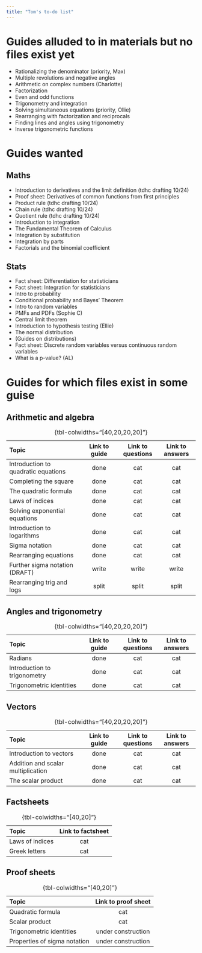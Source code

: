 ```yaml
---
title: "Tom's to-do list"
---
```


# Guides alluded to in materials but no files exist yet {-}

- Rationalizing the denominator (priority, Max)
- Multiple revolutions and negative angles
- Arithmetic on complex numbers (Charlotte)
- Factorization
- Even and odd functions
- Trigonometry and integration 
- Solving simultaneous equations (priority, Ollie)
- Rearranging with factorization and reciprocals
- Finding lines and angles using trigonometry
- Inverse trigonometric functions

# Guides wanted {-}

## Maths {-}

- Introduction to derivatives and the limit definition (tdhc drafting 10/24)
- Proof sheet: Derivatives of common functions from first principles
- Product rule (tdhc drafting 10/24)
- Chain rule (tdhc drafting 10/24)
- Quotient rule (tdhc drafting 10/24)
- Introduction to integration
- The Fundamental Theorem of Calculus
- Integration by substitution
- Integration by parts
- Factorials and the binomial coefficient

## Stats {-}

- Fact sheet: Differentiation for statisticians
- Fact sheet: Integration for statisticians
- Intro to probability
- Conditional probability and Bayes' Theorem
- Intro to random variables
- PMFs and PDFs (Sophie C)
- Central limit theorem
- Introduction to hypothesis testing (Ellie)
- The normal distribution
- (Guides on distributions)
- Fact sheet: Discrete random variables versus continuous random variables
- What is a p-value? (AL)

# Guides for which files exist in some guise {-}

## Arithmetic and algebra {-}

| **Topic**                            | Link to guide      | Link to questions  | Link to answers    |
|:-------------------------------------|:------------------:|:------------------:|:------------------:|
| Introduction to quadratic equations  | done | cat | cat |
| Completing the square                | done | cat | cat |
| The quadratic formula                | done | cat | cat |
| Laws of indices                      | done | cat | cat |
| Solving exponential equations        | done | cat | cat |
| Introduction to logarithms           | done | cat | cat |
| Sigma notation                       | done | cat | cat |
| Rearranging equations                | done | cat | cat |
| Further sigma notation (DRAFT)       | write | write | write |
| Rearranging trig and logs            | split | split | split |

: {tbl-colwidths="[40,20,20,20]"}

## Angles and trigonometry {-}

| **Topic**                            | Link to guide      | Link to questions  | Link to answers    |
|:-------------------------------------|:------------------:|:------------------:|:------------------:|
| Radians                              | done | cat | cat |
| Introduction to trigonometry         | done | cat | cat |
| Trigonometric identities             | done | cat | cat |

: {tbl-colwidths="[40,20,20,20]"}

## Vectors {-}

| **Topic**                            | Link to guide      | Link to questions  | Link to answers    |
|:-------------------------------------|:------------------:|:------------------:|:------------------:|
| Introduction to vectors              | done | cat | cat |
| Addition and scalar multiplication   | done | cat | cat |
| The scalar product                   | done | cat | cat |

: {tbl-colwidths="[40,20,20,20]"}

## Factsheets {-}

| **Topic**                            | Link to factsheet      |
|:-------------------------------------|:----------------------:| 
| Laws of indices                      | cat | 
| Greek letters                        | cat |

: {tbl-colwidths="[40,20]"}

## Proof sheets {-}

| **Topic**                            | Link to proof sheet      |
|:-------------------------------------|:----------------------:| 
| Quadratic formula                    | cat | 
| Scalar product                       | cat |
| Trigonometric identities             | under construction |
| Properties of sigma notation         | under construction |

: {tbl-colwidths="[40,20]"}
